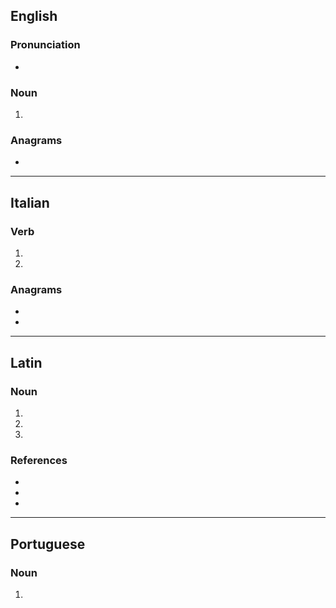 {{also|Cadi|cadì|Çadi|cadı}}
==English==

===Pronunciation===
* {{IPA|/ˈkɑːdi/|lang=en}}

===Noun===
{{en-noun}}

# {{alternative form of|qadi|lang=en}}

===Anagrams===
* {{anagrams|en|a=acdi|-adic|ACID|Daic|acid|adic|caid}}

----

==Italian==

===Verb===
{{head|it|verb form}}

# {{inflection of|it|cadere||2|s|pres}}
# {{inflection of|it|cadere||2|s|imp}}

===Anagrams===
* {{l|it|Ciad}}
* {{l|it|dica}}

----

==Latin==

===Noun===
{{la-noun-form|cadī}}

# {{inflection of|la|cadus||nom|p}}
# {{inflection of|la|cadus||gen|s}}
# {{inflection of|la|cadus||voc|p}}

===References===
* {{R:du Cange}}
* {{R:Peck}}
* {{R:Smith's Geography}}

----

==Portuguese==

===Noun===
{{pt-noun|m}}

# {{lb|pt|Islam}} {{l|en|qadi}} {{gloss|Sharia judge}}